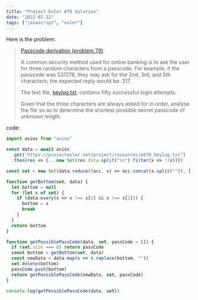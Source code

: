 ```yaml
---
title: "Project Euler #79 Solution"
date: "2022-07-22"
tags: ["javascript", "euler"]
---
```


Here is the problem:

> [Passcode derivation (problem 79)](https://projecteuler.net/problem=79):
>
> A common security method used for online banking is to ask the user for three random characters from a passcode. For example, if the passcode was 531278, they may ask for the 2nd, 3rd, and 5th characters; the expected reply would be: 317.
>
> The text file, [keylog.txt](https://projecteuler.net/project/resources/p079_keylog.txt), contains fifty successful login attempts.
>
> Given that the three characters are always asked for in order, analyse the file so as to determine the shortest possible secret passcode of unknown length.

code:

```javascript
import axios from "axios"

const data = await axios
  .get("https://projecteuler.net/project/resources/p079_keylog.txt")
  .then(res => [...new Set(res.data.split("\n").filter(x => !!x))])
```

```javascript
const set = new Set(data.reduce((acc, x) => acc.concat(x.split("")), []))
```

```javascript
function getBottom(set, data) {
  let bottom = null
  for (let x of set) {
    if (data.every(s => x !== s[1] && x !== s[2])) {
      bottom = x
      break
    }
  }
  return bottom
}
```

```javascript
function getPossiblePassCode(data, set, passCode = []) {
  if (set.size === 0) return passCode
  const bottom = getBottom(set, data)
  const newData = data.map(s => s.replace(bottom, ""))
  set.delete(bottom)
  passCode.push(bottom)
  return getPossiblePassCode(newData, set, passCode)
}

console.log(getPossiblePassCode(data, set))
```
